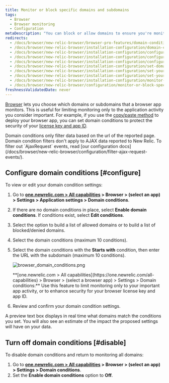 ```yaml
---
title: Monitor or block specific domains and subdomains
tags:
  - Browser
  - Browser monitoring
  - Configuration
metaDescription: "You can block or allow domains to ensure you're monitoring only the most important activity, or to enhance the security of your license key."
redirects:
  - /docs/browser/new-relic-browser/browser-pro-features/domain-conditions
  - /docs/browser/new-relic-browser/installation-configuration/domain-conditions
  - /docs/browser/new-relic-browser/installation-configuration/configuring-domain-conditions
  - /docs/browser/new-relic-browser/installation-configuration/configure-domain-conditions
  - /docs/browser/new-relic-browser/installation-configuration/configure-your-monitoring-specific-domains
  - /docs/browser/new-relic-browser/installation-configuration/set-domains-monitor-your-application
  - /docs/browser/new-relic-browser/installation-configuration/set-your-browser-app-monitor-specific-domains-domain-conditions
  - /docs/browser/new-relic-browser/installation-configuration/set-your-browser-app-monitor-specific-domains
  - /docs/browser/new-relic-browser/installation-configuration/monitor-or-block-specific-domains
  - /docs/browser/new-relic-browser/configuration/monitor-or-block-specific-domains
freshnessValidatedDate: never
---
```


[Browser](/docs/browser/new-relic-browser/getting-started/introduction-new-relic-browser) lets you choose which domains or subdomains that a browser app monitors. This is useful for limiting monitoring only to the application activity you consider important. For example, if you use the [copy/paste method](/docs/browser/new-relic-browser/installation-configuration/add-apps-new-relic-browser) to deploy your browser app, you can set domain conditions to protect the security of your [<InlinePopover type="browser"/> license key and app ID](/docs/browser/new-relic-browser/installation-configuration/copy-browser-monitoring-license-key-app-id).

<Callout variant="tip">
  Domain conditions only filter data based on the url of the reported page. Domain condition filters don't apply to AJAX data reported to New Relic. To filter out `AjaxRequest` events, read [our configuration docs](/docs/browser/new-relic-browser/configuration/filter-ajax-request-events/).
</Callout>

## Configure domain conditions [#configure]

To view or edit your domain condition settings:

1. Go to <DNT>**[one.newrelic.com > All capabilities](https://one.newrelic.com/all-capabilities) > Browser > (select an app) > Settings > Application settings > Domain conditions**</DNT>.
2. If there are no domain conditions in place, select <DNT>**Enable domain conditions**</DNT>. If conditions exist, select <DNT>**Edit conditions**</DNT>.
3. Select the option to build a list of allowed domains or to build a list of blocked/denied domains.
4. Select the domain conditions (maximum 10 conditions).
5. Select the domain conditions with the <DNT>**Starts with**</DNT> condition, then enter the URL with the subdomain (maximum 10 conditions).

   <img
     title="browser_domain_conditions.png"
     alt="browser_domain_conditions.png"
     src="/images/browser_screenshot-full_domain-settings.webp"
   />

   <figcaption>
     <DNT>**[one.newrelic.com > All capabilities](https://one.newrelic.com/all-capabilities) > Browser > (select a browser app) > Settings > Domain conditions:**</DNT> Use this feature to limit monitoring only to your important app activity, or to enhance security for your browser license key and app ID.
   </figcaption>
6. Review and confirm your domain condition settings.

A preview text box displays in real time what domains match the conditions you set. You will also see an estimate of the impact the proposed settings will have on your data.

## Turn off domain conditions [#disable]

To disable domain conditions and return to monitoring all domains:

1. Go to <DNT>**[one.newrelic.com > All capabilities](https://one.newrelic.com/all-capabilities) > Browser > (select an app) > Settings > Domain conditions**</DNT>.
2. Set the <DNT>**Enable domain conditions**</DNT> option to <DNT>**Off**</DNT>.
